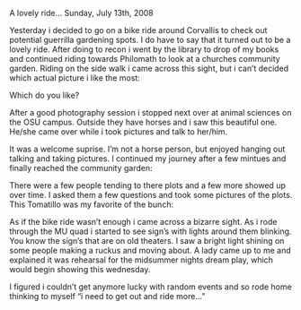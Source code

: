 A lovely ride…
Sunday, July 13th, 2008

Yesterday i decided to go on a bike ride around Corvallis to check out potential guerrilla gardening spots. I do have to say that it turned out to be a lovely ride. After doing to recon i went by the library to drop of my books and continued riding towards Philomath to look at a churches community garden.  Riding on the side walk i came across this sight, but i can’t decided which actual picture i like the most:

Which do you like?

After a good photography session i stopped next over at animal sciences on the OSU campus. Outside they have horses and i saw this beautiful one. He/she came over while i took pictures and talk to her/him.

It was a welcome suprise. I’m not a horse person, but enjoyed hanging out talking and taking pictures. I continued my journey after a few mintues and finally reached the community garden:

There were a few people tending to there plots and a few more showed up over time. I asked them a few questions and took some pictures of the plots. This Tomatillo was my favorite of the bunch:

As if the bike ride wasn’t enough i came across a bizarre sight. As i rode through the MU quad i started to see sign’s with lights around them blinking. You know the sign’s that are on old theaters. I saw a bright light shining on some people making a ruckus and moving about. A lady came up to me and explained it was rehearsal for the midsummer nights dream play, which would begin showing this wednesday.

I figured i couldn’t get anymore lucky with random events and so rode home thinking to myself “i need to get out and ride more…”